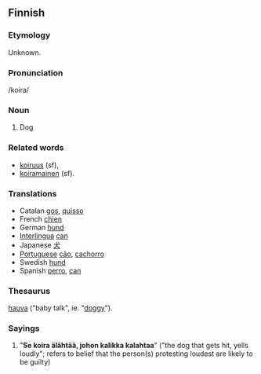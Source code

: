 ==Finnish==

===Etymology===
Unknown.
===Pronunciation===
/koira/
===Noun===
#Dog

===Related words=== 
*[[koiruus]] (sf), 
*[[koiramainen]] (sf).
===Translations===
*Catalan [[gos]], [[quisso]]
*French [[chien]]
*German [[hund]]
*[[Interlingua]] [[can]]
*Japanese [[犬]]
*[[Portuguese]] [[cão]], [[cachorro]]
*Swedish [[hund]]
*Spanish [[perro]], [[can]]

===Thesaurus===
[[hauva]] ("baby talk", ie. "[[doggy]]").
=== Sayings ===
# "'''Se koira älähtää, johon kalikka kalahtaa'''" ("the dog that gets hit, yells loudly"; refers to belief that the person(s) protesting loudest are likely to be guilty)